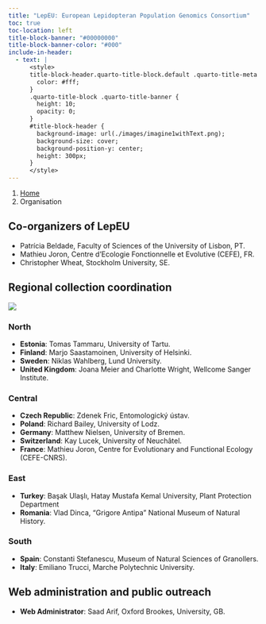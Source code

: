 ```yaml
---
title: "LepEU: European Lepidopteran Population Genomics Consortium"
toc: true
toc-location: left
title-block-banner: "#00000000"
title-block-banner-color: "#000"
include-in-header:
  - text: |
      <style>
      title-block-header.quarto-title-block.default .quarto-title-meta {
        color: #fff;
      }
      .quarto-title-block .quarto-title-banner {
        height: 10;
        opacity: 0;
      }
      #title-block-header {
        background-image: url(./images/imagine1withText.png);
        background-size: cover;
        background-position-y: center;
        height: 300px;
      }
      </style>
---
```


```{=html}
<nav aria-label="breadcrumb">
  <ol class="breadcrumb">
    <li class="breadcrumb-item"><a href="index.html">Home</a></li>
    <li class="breadcrumb-item active" aria-current="page">Organisation</li>
  </ol>
</nav>
```


## Co-organizers of LepEU

- Patrícia Beldade, Faculty of Sciences of the University of Lisbon, PT. 
- Mathieu Joron, Centre d'Ecologie Fonctionnelle et Evolutive (CEFE), FR.
- Christopher Wheat, Stockholm University, SE.

## Regional collection coordination

 <!-- TODO: Make map interactive with hubs e.g. highlight hub when selected on map --> 

 <!-- TODO: or update the image below to reflect new hubs --> 
![](./images/hubs.png){.hero}

### North

- **Estonia**:	Tomas Tammaru, University of Tartu.
- **Finland**: Marjo Saastamoinen, University of Helsinki. 
- **Sweden**: Niklas Wahlberg, Lund University. 
- **United Kingdom**: Joana Meier and Charlotte Wright, Wellcome Sanger Institute. 

### Central

- **Czech Republic**:	Zdenek Fric, Entomologický ústav.
- **Poland**: Richard Bailey, University of Lodz. 
- **Germany**: Matthew Nielsen, University of Bremen. 
- **Switzerland**: Kay Lucek, University of Neuchâtel.  
- **France**: Mathieu Joron, Centre for Evolutionary and Functional Ecology (CEFE-CNRS). 

### East

- **Turkey**: 	Başak Ulaşlı, Hatay Mustafa Kemal University, Plant Protection Department
- **Romania**:	Vlad Dinca, "Grigore Antipa" National Museum of Natural History.

### South

- **Spain**: Constanti Stefanescu, Museum of Natural Sciences of Granollers. 
- **Italy**: Emiliano Trucci, Marche Polytechnic University. 

## Web administration and public outreach

- **Web Administrator**: Saad Arif, Oxford Brookes, University, GB.

